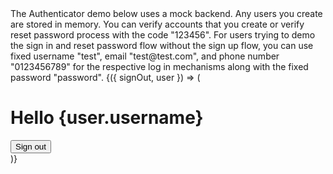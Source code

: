
<Example>
  <Alert isDismissible="false" variation="info">
    The Authenticator demo below uses a mock backend. Any users you create are stored in memory.
    You can verify accounts that you create or verify reset password process with the code "123456".
    For users trying to demo the sign in and reset password flow without the sign up flow, you can use
    fixed username "test", email "test@test.com", and phone number "0123456789" for the respective log
    in mechanisms along with the fixed password "password".
  </Alert>
  <Authenticator initialState="signIn" services={mockServices}>
    {({ signOut, user }) => (
      <main>
        <h1>Hello {user.username}</h1>
        <button onClick={signOut}>Sign out</button>
      </main>
    )}
  </Authenticator>
</Example>
